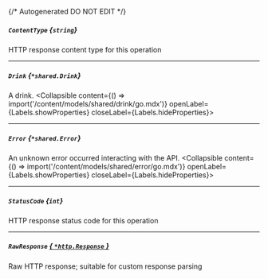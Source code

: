 {/* Autogenerated DO NOT EDIT  */}

##### `ContentType` *{`string`}*
HTTP response content type for this operation

---
##### `Drink` *{`*shared.Drink`}*
A drink.
<Collapsible content={() => import('/content/models/shared/drink/go.mdx')} openLabel={Labels.showProperties} closeLabel={Labels.hideProperties}>
</Collapsible>

---
##### `Error` *{`*shared.Error`}*
An unknown error occurred interacting with the API.
<Collapsible content={() => import('/content/models/shared/error/go.mdx')} openLabel={Labels.showProperties} closeLabel={Labels.hideProperties}>
</Collapsible>

---
##### `StatusCode` *{`int`}*
HTTP response status code for this operation

---
##### `RawResponse` [*{ `*http.Response` }*](https://pkg.go.dev/net/http#Response)
Raw HTTP response; suitable for custom response parsing


